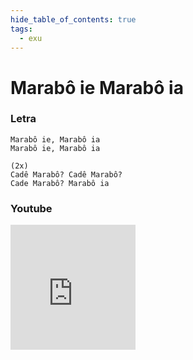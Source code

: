 ```yaml
---
hide_table_of_contents: true
tags:
  - exu
---
```


# Marabô ie Marabô ia

### Letra

```text
Marabô ie, Marabô ia
Marabô ie, Marabô ia

(2x)
Cadê Marabô? Cadê Marabô?
Cade Marabô? Marabô ia
```

### Youtube

<iframe
  width="200"
  height="200"
  src="https://www.youtube.com/embed/-_mw-rmdsAk"
  title="YouTube video player"
  frameborder="0"
  allow="accelerometer; autoplay; clipboard-write; encrypted-media; gyroscope; picture-in-picture; web-share"
  referrerpolicy="strict-origin-when-cross-origin"
  allowfullscreen
></iframe>
